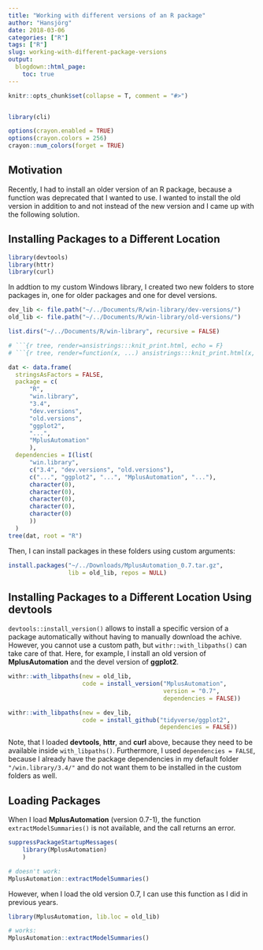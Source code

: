 ```yaml
---
title: "Working with different versions of an R package"
author: "Hansjörg"
date: 2018-03-06
categories: ["R"]
tags: ["R"]
slug: working-with-different-package-versions
output:
  blogdown::html_page:
    toc: true
---
```


```r
knitr::opts_chunk$set(collapse = T, comment = "#>")


library(cli)

options(crayon.enabled = TRUE)
options(crayon.colors = 256)
crayon::num_colors(forget = TRUE)
```

## Motivation

Recently, I had to install an older version of an R package, because a function was deprecated that I wanted to use.
I wanted to install the old version in addition to and not instead
of the new version and I came up with the following solution.

## Installing Packages to a Different Location

```r
library(devtools)
library(httr)
library(curl)
```

In addtion to my custom Windows library, I created two new folders to store packages in, one for older packages and one for devel versions.

```r
dev_lib <- file.path("~/../Documents/R/win-library/dev-versions/")
old_lib <- file.path("~/../Documents/R/win-library/old-versions/")

list.dirs("~/../Documents/R/win-library", recursive = FALSE)
```



```r

# ```{r tree, render=ansistrings:::knit_print.html, echo = F}
# ```{r tree, render=function(x, ...) ansistrings:::knit_print.html(x, zoom = 10), echo = F}

dat <- data.frame(
  stringsAsFactors = FALSE,
  package = c(
      "R",
      "win.library",
      "3.4",
      "dev.versions",
      "old.versions",
      "ggplot2",
      "...",
      "MplusAutomation"
      ),
  dependencies = I(list(
      "win.library",
      c("3.4", "dev.versions", "old.versions"),
      c("...", "ggplot2", "...", "MplusAutomation", "..."),
      character(0),
      character(0),
      character(0),
      character(0),
      character(0)
      ))
  )
tree(dat, root = "R")
```

Then, I can install packages in these folders using custom arguments:
 
```r
install.packages("~/../Downloads/MplusAutomation_0.7.tar.gz",
                 lib = old_lib, repos = NULL)
```

## Installing Packages to a Different Location Using devtools

`devtools::install_version()` allows to install a specific version of a package automatically without having to manually download the achive.
However, you cannot use a custom path, but `withr::with_libpaths()` can take care of that. Here, for example, I install an old version of **MplusAutomation** and the devel version of **ggplot2**.

```r
withr::with_libpaths(new = old_lib,
                     code = install_version("MplusAutomation",
                                            version = "0.7",
                                            dependencies = FALSE))
``` 

```r
withr::with_libpaths(new = dev_lib,
                     code = install_github("tidyverse/ggplot2",
                                           dependencies = FALSE))
```

Note, that I loaded **devtools**, **httr**, and **curl** above, because they need to be available inside `with_libpaths()`. Furthermore, I used `dependencies = FALSE`, because I already have the package dependencies in my default folder `"/win.library/3.4/"` and do not want them to be installed in the custom folders as well.

## Loading Packages

When I load **MplusAutomation** (version 0.7-1), the function `extractModelSummaries()` is not available, and the call returns an error.

```r
suppressPackageStartupMessages(
    library(MplusAutomation)
    )

# doesn't work:
MplusAutomation::extractModelSummaries()
```

However, when I load the old version 0.7, I can use this function as I did in previous years.

```r
library(MplusAutomation, lib.loc = old_lib)

# works:
MplusAutomation::extractModelSummaries()
```
